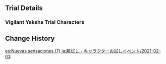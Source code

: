 {{Event
|name              = Test Run - Xiao, Diona, Beidou, Xinyan
|image             = Test Run - Character Trial Event Xiao-Diona-Beidou-Xinyan.png
|type              = In-Game
|type2             = Test Run
|time_known        = yes
|time_start        = 2021-02-03 11:00:00
|time_start_offset = GMT+8
|time_end          = 2021-02-17 15:59:59
}}

{{Test Run
|character_5_1 = Xiao
|rewards_5_1   = Primogem*20
|party_5_1     = Barbara
|character_4_1 = Diona
|rewards_4_1   = Adventurer's Experience*6
|party_4_1     = Kaeya,Lisa
|character_4_2 = Beidou
|rewards_4_2   = Mystic Enhancement Ore*3
|party_4_2     = Kaeya
|character_4_3 = Xinyan
|rewards_4_3   = Mora*15&#44;000
|party_4_3     = Kaeya,Lisa
|wish          = Invitation to Mundane Life/2021-02-03
}}

==Trial Details==
===Vigilant Yaksha Trial Characters===
{{Trial Character/Event/Header}}
{{Trial Character/Event
|character_name         = Xiao
|character_level        = 80
|constellation          = 0
|weapon_name            = Primordial Jade Winged-Spear
|weapon_level           = 80
|refinement             = 1
|artifact_flower        = Gladiator's Nostalgia
|artifact_feather       = Gladiator's Destiny
|artifact_sands         = Viridescent Venerer's Determination
|artifact_goblet        = Viridescent Venerer's Vessel
|artifact_circlet       = Viridescent Venerer's Diadem
|artifact_level         = 18
|set1                   = Gladiator's Finale
|set1_piece_bonus       = 2
|set2                   = Viridescent Venerer
|set2_piece_bonus       = 2
|normal_attack_talent   = 8
|elemental_skill_talent = 8
|elemental_burst_talent = 8
|hp                     = 17,762
|atk                    = 2,223
|def                    = 789
|em                     = 42
|er                     = 135.0%
|crit_rate              = 60.5%
|crit_dmg               = 148.8%
|other_stats            =
{{Color|Anemo DMG Bonus}} '''57.7%'''
}}
{{Trial Character/Event
|character_name         = Barbara
|character_level        = 80
|constellation          = 0
|weapon_name            = Favonius Codex
|weapon_level           = 80
|refinement             = 1
|artifact_flower        = <!--all missing are unknown-->
|artifact_feather       = 
|artifact_sands         =
|artifact_goblet        =
|artifact_circlet       =
|artifact_level         = 
|set1                   =
|set1_piece_bonus       =
|set2                   =
|set2_piece_bonus       =
|normal_attack_talent   = 8
|elemental_skill_talent = 8
|elemental_burst_talent = 8
|hp                     = 19,274
|atk                    = ?
|def                    = ?
|em                     = ?
|er                     = ?
|crit_rate              = ?
|crit_dmg               = ?
|other_stats            =
}}
{{Trial Character/Event/Footer}}

==Change History==
{{Change History|1.3}}

[[es:Nuevas sensaciones (7)]]
[[ja:腕試し - キャラクターお試しイベント/2021-02-03]]